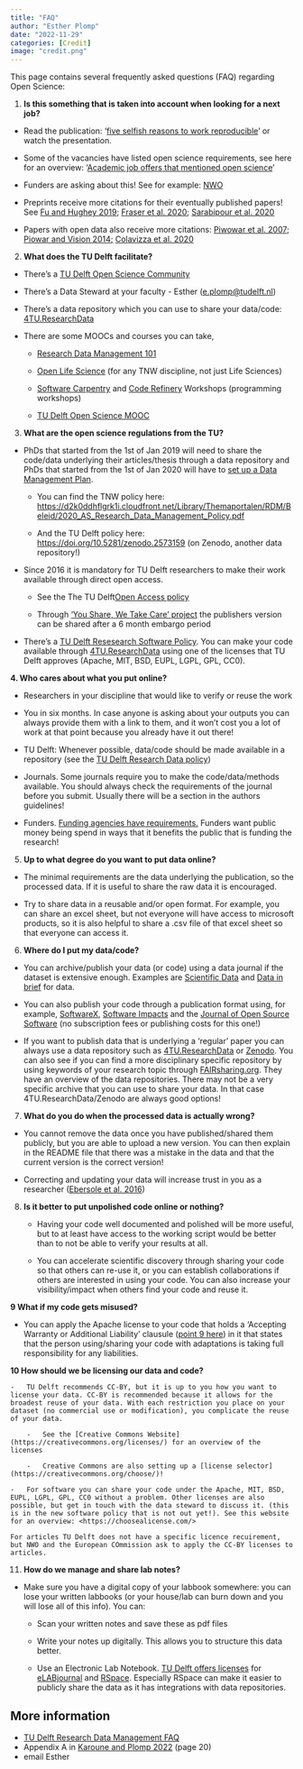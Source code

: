 ```yaml
---
title: "FAQ"
author: "Esther Plomp"
date: "2022-11-29"
categories: [Credit]
image: "credit.png"
---
```


This page contains several frequently asked questions (FAQ) regarding Open Science:

1.  **Is this something that is taken into account when looking for a next job?**

-   Read the publication: '[five selfish reasons to work reproducible](https://genomebiology.biomedcentral.com/articles/10.1186/s13059-015-0850-7)' or watch the presentation.

-   Some of the vacancies have listed open science requirements, see here for an overview: '[Academic job offers that mentioned open science](https://osf.io/7jbnt/)'

-   Funders are asking about this! See for example: [NWO](https://www.nwo.nl/en/open-science)

-   Preprints receive more citations for their eventually published papers! See [Fu and Hughey 2019](https://doi.org/10.7554/eLife.52646); [Fraser et al. 2020](https://doi.org/10.1162/qss_a_00043); [Sarabipour et al. 2020](https://doi.org/10.1101/2020.04.02.022079)

-   Papers with open data also receive more citations: [Piwowar et al. 2007](http://doi.org/10.1371/journal.pone.0000308); [Piowar and Vision 2014;](http://doi.org/10.7717/peerj.175) [Colavizza et al. 2020](https://doi.org/10.1371/journal.pone.0230416)

2.  **What does the TU Delft facilitate?**

-   There's a [TU Delft Open Science Community](https://osc-delft.github.io/)

-   There's a Data Steward at your faculty - Esther ([e.plomp\@tudelft.nl](mailto:e.plomp@tudelft.nl))

-   There's a data repository which you can use to share your data/code: [4TU.ResearchData](https://data.4tu.nl/info/en/)

-   There are some MOOCs and courses you can take,

    -   [Research Data Management 101](https://www.tudelft.nl/library/research-data-management/r/training-evenementen/training-voor-onderzoekers/research-data-management-101)

    -   [Open Life Science](https://intranet.tudelft.nl/-/open-life-science-programme) (for any TNW discipline, not just Life Sciences)

    -   [Software Carpentry](https://www.tudelft.nl/en/library/research-data-management/r/training-events/training-for-researchers/software-carpentry-workshop) and [Code Refinery](https://www.tudelft.nl/en/library/research-data-management/r/training-events/training-for-researchers/coderefinery-workshops) Workshops (programming workshops)

    -   [TU Delft Open Science MOOC](https://online-learning.tudelft.nl/courses/open-science-sharing-your-research-with-the-world/)

3.  **What are the open science regulations from the TU?**

-   PhDs that started from the 1st of Jan 2019 will need to share the code/data underlying their articles/thesis through a data repository and PhDs that started from the 1st of Jan 2020 will have to [set up a Data Management Plan](https://estherplomp.github.io/TNW-OS-support/posts/DMP-PhD/).

    -   You can find the TNW policy here: <https://d2k0ddhflgrk1i.cloudfront.net/Library/Themaportalen/RDM/Beleid/2020_AS_Research_Data_Management_Policy.pdf> 

    -   And the TU Delft policy here: <https://doi.org/10.5281/zenodo.2573159> (on Zenodo, another data repository!)

-   Since 2016 it is mandatory for TU Delft researchers to make their work available through direct open access.

    -   See the The TU Delft[Open Access policy](https://d1rkab7tlqy5f1.cloudfront.net/Library/Themaportalen/Open.tudelft.nl/OA_beleid.pdf) 

    -   Through ['You Share, We Take Care' project](https://www.tudelft.nl/en/library/library-for-researchers/library-for-researchers/publishing-outreach/you-share-we-take-care) the publishers version can be shared after a 6 month embargo period

-   There's a [TU Delft Resesearch Software Policy](https://doi.org/10.5281/zenodo.4629662). You can make your code available through [4TU.ResearchData](https://data.4tu.nl/info/en/) using one of the licenses that TU Delft approves (Apache, MIT, BSD, EUPL, LGPL, GPL, CC0). 

**4. Who cares about what you put online?**

-   Researchers in your discipline that would like to verify or reuse the work

-   You in six months. In case anyone is asking about your outputs you can always provide them with a link to them, and it won't cost you a lot of work at that point because you already have it out there! 

-   TU Delft: Whenever possible, data/code should be made available in a repository (see the [TU Delft Research Data policy](https://doi.org/10.5281/zenodo.2573159))

-   Journals. Some journals require you to make the code/data/methods available. You should always check the requirements of the journal before you submit. Usually there will be a section in the authors guidelines!

-   Funders. [Funding agencies have requirements.](https://estherplomp.github.io/TNW-OS-support/posts/data-sharing-2021/) Funders want public money being spend in ways that it benefits the public that is funding the research!

5.  **Up to what degree do you want to put data online?**

-   The minimal requirements are the data underlying the publication, so the processed data. If it is useful to share the raw data it is encouraged.

-   Try to share data in a reusable and/or open format. For example, you can share an excel sheet, but not everyone will have access to microsoft products, so it is also helpful to share a .csv file of that excel sheet so that everyone can access it. 

6.  **Where do I put my data/code?**

-   You can archive/publish your data (or code) using a data journal if the dataset is extensive enough. Examples are [Scientific Data](https://www.nature.com/sdata/) and [Data in brief](https://www.journals.elsevier.com/data-in-brief) for data. 

-   You can also publish your code through a publication format using, for example, [SoftwareX](https://www.journals.elsevier.com/softwarex/), [Software Impacts](https://www.journals.elsevier.com/software-impacts/) and the [Journal of Open Source Software](https://joss.theoj.org/) (no subscription fees or publishing costs for this one!)

-   If you want to publish data that is underlying a 'regular' paper you can always use a data repository such as [4TU.ResearchData](https://data.4tu.nl/info/en/) or [Zenodo](https://zenodo.org/). You can also see if you can find a more disciplinary specific repository by using keywords of your research topic through [FAIRsharing.org](https://fairsharing.org/). They have an overview of the data repositories. There may not be a very specific archive that you can use to share your data. In that case 4TU.ResearchData/Zenodo are always good options!

7.  **What do you do when the processed data is actually wrong?**

-   You cannot remove the data once you have published/shared them publicly, but you are able to upload a new version. You can then explain in the README file that there was a mistake in the data and that the current version is the correct version!

-   Correcting and updating your data will increase trust in you as a researcher ([Ebersole et al. 2016](https://doi.org/10.1371/journal.pbio.1002460))

8.  **Is it better to put unpolished code online or nothing?**
    -   Having your code well documented and polished will be more useful, but to at least have access to the working script would be better than to not be able to verify your results at all.

    -   You can accelerate scientific discovery through sharing your code so that others can re-use it, or you can establish collaborations if others are interested in using your code. You can also increase your visibility/impact when others find your code and reuse it.

**9 What if my code gets misused?**

-   You can apply the Apache license to your code that holds a 'Accepting Warranty or Additional Liability' clausule ([point 9 here](https://ant.apache.org/license.html)) in it that states that the person using/sharing your code with adaptations is taking full responsibility for any liabilities. 

**10 How should we be licensing our data and code?**

    -   TU Delft recommends CC-BY, but it is up to you how you want to license your data. CC-BY is recommended because it allows for the broadest reuse of your data. With each restriction you place on your dataset (no commercial use or modification), you complicate the reuse of your data. 

        -   See the [Creative Commons Website](https://creativecommons.org/licenses/) for an overview of the licenses

        -   Creative Commons are also setting up a [license selector](https://creativecommons.org/choose/)!

    -   For software you can share your code under the Apache, MIT, BSD, EUPL, LGPL, GPL, CC0 without a problem. Other licenses are also possible, but get in touch with the data steward to discuss it. (this is in the new software policy that is not out yet!). See this website for an overview: <https://choosealicense.com/> 

    For articles TU Delft does not have a specific licence recuirement, but NWO and the European COmmission ask to apply the CC-BY licenses to articles. 

11.  **How do we manage and share lab notes?**

-   Make sure you have a digital copy of your labbook somewhere: you can lose your written labbooks (or your house/lab can burn down and you will lose all of this info). You can:

    -   Scan your written notes and save these as pdf files

    -   Write your notes up digitally. This allows you to structure this data better.

    -   Use an Electronic Lab Notebook. [TU Delft offers licenses](https://www.tudelft.nl/en/library/research-data-management/r/manage/electronic-lab-notebook) for [eLABjournal](https://www.elabjournal.com/) and [RSpace](https://www.researchspace.com/). Especially RSpace can make it easier to publicly share the data as it has integrations with data repositories.

## More information

-   [TU Delft Research Data Management FAQ](https://www.tudelft.nl/library/research-data-management/r/buttons/faqs)
-   Appendix A in [Karoune and Plomp 2022](https://doi.org/10.5281/zenodo.7320029) (page 20)
-   email Esther
